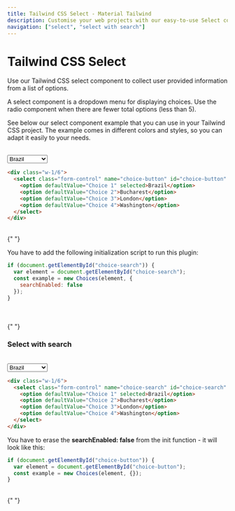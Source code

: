 ```yaml
---
title: Tailwind CSS Select - Material Tailwind
description: Customise your web projects with our easy-to-use Select component for Tailwind CSS using Material Design guidelines.
navigation: ["select", "select with search"]
---
```


# Tailwind CSS Select

Use our Tailwind CSS select component to collect user provided information from a list of options.

A select component is a dropdown menu for displaying choices. Use the radio component when there are fewer total options (less than 5).

See below our select component example that you can use in your Tailwind CSS project. The example comes in different colors and styles, so you can adapt it easily to your needs.


<br/>
<ComponentCard id="select">
<div className="w-1/3">
  <select className="form-control" name="choice-button" id="choice-button" placeholder="Language">
    <option defaultValue="Choice 1" selected>Brazil</option>
    <option defaultValue="Choice 2">Bucharest</option>
    <option defaultValue="Choice 3">London</option>
    <option defaultValue="Choice 4">Washington</option>
  </select>
</div>
</ComponentCard>

```html showLineNumbers
<div class="w-1/6">
  <select class="form-control" name="choice-button" id="choice-button" placeholder="Language">
    <option defaultValue="Choice 1" selected>Brazil</option>
    <option defaultValue="Choice 2">Bucharest</option>
    <option defaultValue="Choice 3">London</option>
    <option defaultValue="Choice 4">Washington</option>
  </select>
</div>
```
<br/>
{" "}

You have to add the following initialization script to run this plugin:

```js showLineNumbers
if (document.getElementById("choice-search")) {
  var element = document.getElementById("choice-search");
  const example = new Choices(element, {
    searchEnabled: false
  });
}
```
<br/>
<br/>
{" "}

### Select with search 
<br/>

<ComponentCard id="select with search">
<div className="w-1/3">
  <select className="form-control" name="choice-search" id="choice-search" placeholder="Location">
    <option defaultValue="Choice 1" selected>Brazil</option>
    <option defaultValue="Choice 2">Bucharest</option>
    <option defaultValue="Choice 3">London</option>
    <option defaultValue="Choice 4">Washington</option>
  </select>
</div>
</ComponentCard>

```html showLineNumbers
<div class="w-1/6">
  <select class="form-control" name="choice-search" id="choice-search" placeholder="Location">
    <option defaultValue="Choice 1" selected>Brazil</option>
    <option defaultValue="Choice 2">Bucharest</option>
    <option defaultValue="Choice 3">London</option>
    <option defaultValue="Choice 4">Washington</option>
  </select>
</div>
```

You have to erase the **searchEnabled: false** from the init function - it will look like this:

```js showLineNumbers
if (document.getElementById("choice-button")) {
  var element = document.getElementById("choice-button");
  const example = new Choices(element, {});
}
```
<br/>
{" "}